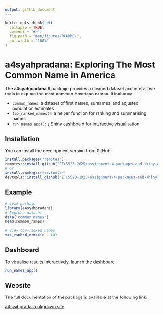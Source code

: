 ```yaml
---
output: github_document
---
```



```r
knitr::opts_chunk$set(
  collapse = TRUE,
  comment = "#>",
  fig.path = "man/figures/README-",
  out.width = "100%"
)
```

# a4syahpradana: Exploring The Most Common Name in America

The **a4syahpradana** R package provides a cleaned dataset and interactive tools 
to explore the most common American names. It includes:

- `common_names`: a dataset of first names, surnames, and adjusted population estimates  
- `top_ranked_names()`: a helper function for ranking and summarising names  
- `run_names_app()`: a Shiny dashboard for interactive visualisation

## Installation

You can install the development version from GitHub:
```r
install.packages("remotes")
remotes::install_github("ETC5523-2025/assignment-4-packages-and-shiny-apps-rsyahpradana")
# or
install.packages("devtools")
devtools::install_github("ETC5523-2025/assignment-4-packages-and-shiny-apps-rsyahpradana")
```

## Example
```r
# Load package
library(a4syahpradana)
# Explore dataset
data("common_names")
head(common_names)

# View top-ranked names
top_ranked_names(n = 10)
```
## Dashboard
To visualise results interactively, launch the dashboard:
```r
run_names_app()
```

## Website

The full documentation of the package is available at the following link:  

[a4syahpradana pkgdown site](https://etc5523-2025.github.io/assignment-4-packages-and-shiny-apps-rsyahpradana/)
